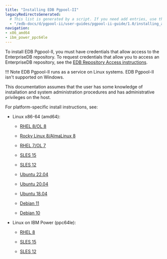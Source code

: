 ```yaml
---
title: "Installing EDB Pgpool-II"
legacyRedirectsGenerated:
  # This list is generated by a script. If you need add entries, use the `legacyRedirects` key.
  - "/edb-docs/d/pgpool-ii/user-guides/pgpool-ii-guide/1.0/installing_and_configuring_the_pgpool-II.html"
navigation:
- x86_amd64
- ibm_power_ppc64le
---
```


To install EDB Pgpool-II, you must have credentials that allow access to the EnterpriseDB repository. To request credentials that allow you to access an EnterpriseDB repository, see the [EDB Repository Access instructions](https://www.enterprisedb.com/repository-access-request).

!!! Note
    EDB Pgpool-II runs as a service on Linux systems. EDB Pgpool-II isn't supported on Windows.

This documentation assumes that the user has some knowledge of installation and system administration procedures and has administrative privileges on the host.

For platform-specific install instructions, see:

- Linux x86-64 (amd64):
  - [RHEL 8/OL 8](x86_amd64/pgpool_rhel8_x86)

  - [Rocky Linux 8/AlmaLinux 8](x86_amd64/pgpool_other_linux8_x86)
  - [RHEL 7/OL 7](x86_amd64/pgpool_rhel7_x86)
  - [SLES 15](x86_amd64/pgpool_sles15_x86)
  - [SLES 12](x86_amd64/pgpool_sles12_x86)
  - [Ubuntu 22.04](x86_amd64/pgpool_ubuntu22_x86)
  - [Ubuntu 20.04](x86_amd64/pgpool_ubuntu20_x86)
  - [Ubuntu 18.04](x86_amd64/pgpool_ubuntu18_x86)
  - [Debian 11](x86_amd64/pgpool_deb11_x86)
  - [Debian 10](x86_amd64/pgpool_deb10_x86)

- Linux on IBM Power (ppc64le):
  - [RHEL 8](ibm_power_ppc64le/pgpool_rhel8_ppcle)

  - [SLES 15](ibm_power_ppc64le/pgpool_sles15_ppcle)
  - [SLES 12](ibm_power_ppc64le/pgpool_sles12_ppcle)



